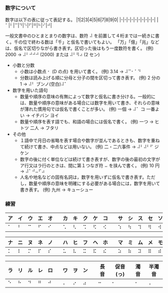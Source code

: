 
### 数字について

数字は以下の表に従って表記する。
|1|2|3|4|5|6|7|8|9|0|
|-|-|-|-|-|-|-|-|-|-|
|⠁|⠃|⠉|⠙|⠑|⠋|⠛|⠓|⠊|⠚|

一般文書中のひとまとまりの数字は、数符 ⠼ を前置して４桁までは一続きに書く。千の位で終わる数は「千」と仮名で書いてもよい。
「万」「億」「兆」などは、仮名で区切りながら書き表す。区切った後はもう一度数符を書く。
(例) 2000 → ⠼⠃⠚⠚⠚ (2000) または ⠼⠃⠻⠴ (2 セン)

- 小数と分数
  - 小数は小数点 ⠂ (D の点) を用いて書く。 (例) 3.14 → ⠼⠉⠂⠁⠙
  - 分数は読み上げる順に分母と分子の間を区切って書き表す。 (例) 2 分の 1 → ⠼⠃ ブンノ(空白)⠼⠁
- 数字を用いた語句
  - 数量や順序の意味の有無によって数字と仮名に書き分ける。一般的には、数量や順序の意味がある場合には数字を用いて書き、それらの意味が薄れた慣用句では仮名で書くことが多い。 (例) 一個 → ⠼⠁ コ 一番よい → イチバン ヨイ
  - 数量や順序を表す語でも、和語の場合には仮名で書く。 (例) 一つ → ヒトツ 二人 → フタリ
- その他
  - １語中で月日の省略を表す場合や数字が並んであるときも、数字を重ねて続けて書き、中点などは用いない。 (例) 二・二六事件 → ⠼⠃⠼⠃⠋ ジケン
  - 数字の後に付く単位などは続けて書き表すが、数字の後の最初の文字がア行又はラ行のときは、間に第１つなぎ符 ⠤ を挟んで書く。 (例) 10 円 → ⠼⠁⠚⠤⠋⠴
  - 人名や地名などの固有名詞は，数字を用いずに仮名で書き表す。ただし，数量や順序の意味を明確にする必要がある場合には，数字を用いて書き表す。 (例) 九州 → キューシュー

### 練習

<PracticeField
  question="Q1. 「2023」 を、数字を表す点字のみで入力してください。"
  answer="⠼⠃⠚⠃⠉"
/>
<PracticeField
  question="Q2. 「9と 4分の3番 線」 を入力してください。"
  answer="⠼⠊⠞⠀⠼⠙⠐⠭⠴⠎⠀⠼⠉⠐⠥⠴ ⠻⠴"
/>

| ア  | イ  | ウ  | エ  | オ  |     | カ  | キ  | ク  | ケ  | コ  |     | サ  | シ  | ス  | セ  | ソ  |     | タ  | チ  | ツ  | テ  | ト  |
| --- | --- | --- | --- | --- | --- | --- | --- | --- | --- | --- | --- | --- | --- | --- | --- | --- | --- | --- | --- | --- | --- | --- |
| ⠁   | ⠃   | ⠉   | ⠋   | ⠊   |     | ⠡   | ⠣   | ⠩   | ⠫   | ⠪   |     | ⠱   | ⠳   | ⠹   | ⠻   | ⠺   |     | ⠕   | ⠗   | ⠝   | ⠟   | ⠞   |

| ナ  | ニ  | ヌ  | ネ  | ノ  |     | ハ  | ヒ  | フ  | ヘ  | ホ  |     | マ  | ミ  | ム  | メ  | モ  |     | ヤ  | ユ  | ヨ  |
| --- | --- | --- | --- | --- | --- | --- | --- | --- | --- | --- | --- | --- | --- | --- | --- | --- | --- | --- | --- | --- |
| ⠅   | ⠇   | ⠍   | ⠏   | ⠎   |     | ⠥   | ⠧   | ⠭   | ⠯   | ⠮   |     | ⠵   | ⠷   | ⠽   | ⠿   | ⠾   |     | ⠌   | ⠬   | ⠜   |

| ラ  | リ  | ル  | レ  | ロ  |     | ワ  | ヲ  | ン  |     | 長音 | 促音(っ) | 濁音 | 半濁音 |
| --- | --- | --- | --- | --- | --- | --- | --- | --- | --- | ---- | -------- | ---- | ------ |
| ⠑   | ⠓   | ⠙   | ⠛   | ⠚   |     | ⠄   | ⠔   | ⠴   |     | ⠒    | ⠂        | ⠐    | ⠠      |

